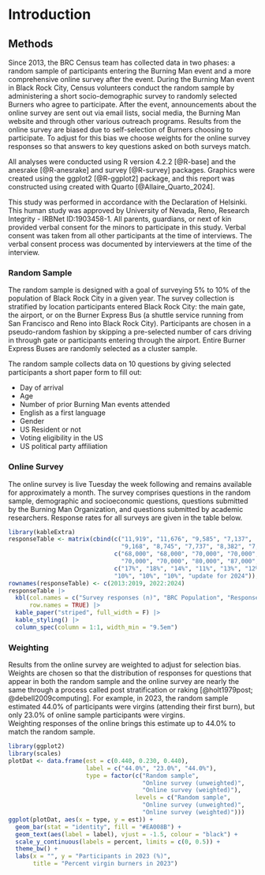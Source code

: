 # Introduction

## Methods

Since 2013, the BRC Census team has collected data in two phases: a random sample of participants entering the Burning Man event and a more comprehensive online survey after the event. During the Burning Man event in Black Rock City, Census volunteers conduct the random sample by administering a short socio-demographic survey to randomly selected Burners who agree to participate. After the event, announcements about the online survey are sent out via email lists, social media, the Burning Man website and through other various outreach programs. Results from the online survey are biased due to self-selection of Burners choosing to participate. To adjust for this bias we choose weights for the online survey responses so that answers to key questions asked on both surveys match.

All analyses were conducted using R version 4.2.2 [@R-base] and the anesrake [@R-anesrake] and survey [@R-survey] packages. Graphics were created using the ggplot2 [@R-ggplot2] package, and this report was constructed using created with Quarto [@Allaire_Quarto_2024].

This study was performed in accordance with the Declaration of Helsinki. This human study was approved by University of Nevada, Reno, Research Integrity - IRBNet ID:1903458-1. All parents, guardians, or next of kin provided verbal consent for the minors to participate in this study. Verbal consent was taken from all other participants at the time of interviews. The verbal consent process was documented by interviewers at the time of the interview.

### Random Sample

The random sample is designed with a goal of surveying 5% to 10% of the population of Black Rock City in a given year. The survey collection is stratified by location participants entered Black Rock City: the main gate, the airport, or on the Burner Express Bus (a shuttle service running from San Francisco and Reno into Black Rock City). Participants are chosen in a pseudo-random fashion by skipping a pre-selected number of cars driving in through gate or participants entering through the airport. Entire Burner Express Buses are randomly selected as a cluster sample.

The random sample collects data on 10 questions by giving selected participants a short paper form to fill out:

-   Day of arrival
-   Age
-   Number of prior Burning Man events attended
-   English as a first language
-   Gender
-   US Resident or not
-   Voting eligibility in the US
-   US political party affiliation

### Online Survey

The online survey is live Tuesday the week following and remains available for approximately a month. The survey comprises questions in the random sample, demographic and socioeconomic questions, questions submitted by the Burning Man Organization, and questions submitted by academic researchers. Response rates for all surveys are given in the table below.

```r
library(kableExtra)
responseTable <- matrix(cbind(c("11,919", "11,676", "9,585", "7,137", 
                                "9,168", "8,745", "7,737", "8,382", "7,712", "update for 2024"),
                              c("68,000", "68,000", "70,000", "70,000", 
                                "70,000", "70,000", "80,000", "87,000", "77,000", "update for 2024"),
                              c("17%", "18%", "14%", "11%", "13%", "12%",
                              "10%", "10%", "10%", "update for 2024")), ncol = 3)
rownames(responseTable) <- c(2013:2019, 2022:2024)
responseTable |>
  kbl(col.names = c("Survey responses (n)", "BRC Population", "Response rate"),
      row.names = TRUE) |>
  kable_paper("striped", full_width = F) |>
  kable_styling() |>
  column_spec(column = 1:1, width_min = "9.5em")

```

### Weighting

Results from the online survey are weighted to adjust for selection bias. Weights are chosen so that the distribution of responses for questions that appear in both the random sample and the online survey are nearly the same through a process called post stratification or raking [@holt1979post; @debell2009computing]. For example, in 2023, the random sample estimated 44.0% of participants were virgins (attending their first burn), but only 23.0% of online sample participants were virgins.\
Weighting responses of the online brings this estimate up to 44.0% to match the random sample.

```r
library(ggplot2)
library(scales)
plotDat <- data.frame(est = c(0.440, 0.230, 0.440),
                      label = c("44.0%", "23.0%", "44.0%"),
                      type = factor(c("Random sample", 
                                      "Online survey (unweighted)",
                                      "Online survey (weighted)"),
                                    levels = c("Random sample", 
                                      "Online survey (unweighted)",
                                      "Online survey (weighted)")))
ggplot(plotDat, aes(x = type, y = est)) +
  geom_bar(stat = "identity", fill = "#EA008B") +
  geom_text(aes(label = label), vjust = -1.5, colour = "black") +
  scale_y_continuous(labels = percent, limits = c(0, 0.5)) +
  theme_bw() +
  labs(x = "", y = "Participants in 2023 (%)",
       title = "Percent virgin burners in 2023")
```
